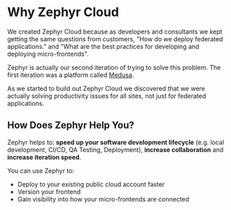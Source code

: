# Why Zephyr Cloud

[//]: # (We need to create a video for this part of the docs)

We created Zephyr Cloud because as developers and consultants we kept getting the same questions from customers, "How do
we deploy federated applications." and "What are the best practices for developing and deploying micro-frontends".

Zephyr is actually our second iteration of trying to solve this problem. The first iteration was a platform called
[Medusa](https://medusa.codes/).

As we started to build out Zephyr Cloud we discovered that we were actually solving productivity issues for all sites,
not just for federated applications.

## How Does Zephyr Help You?
Zephyr helps to: **speed up your software development lifecycle** (e.g. local development, CI/CD, QA Testing, Deployment),
**increase collaboration** and **increase iteration speed**.

You can use Zephyr to:
* Deploy to your existing public cloud account faster
* Version your frontend
* Gain visibility into how your micro-frontends are connected

[//]: # (I have a work in progress image for this section)
